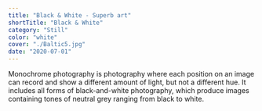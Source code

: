 ```yaml
---
title: "Black & White - Superb art"
shortTitle: "Black & White"
category: "Still"
color: "white"
cover: "./Baltic5.jpg"
date: "2020-07-01"
---
```


Monochrome photography is photography where each position on an image can record and show a different amount of light, but not a different hue. It includes all forms of black-and-white photography, which produce images containing tones of neutral grey ranging from black to white.
